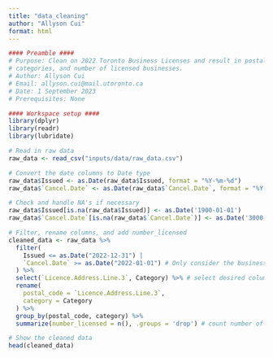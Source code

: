 ```yaml
---
title: "data_cleaning"
author: "Allyson Cui"
format: html
---
```


```r
#### Preamble ####
# Purpose: Clean on 2022 Toronto Business Licenses and result in postal codes,
# categories, and number of licensed businesses.
# Author: Allyson Cui
# Email: allyson.cui@mail.utoronto.ca
# Date: 1 September 2023
# Prerequisites: None
```

```r
#### Workspace setup ####
library(dplyr)
library(readr)
library(lubridate)
```

```r
# Read in raw data
raw_data <- read_csv("inputs/data/raw_data.csv")

# Convert the date columns to Date type
raw_data$Issued <- as.Date(raw_data$Issued, format = "%Y-%m-%d")
raw_data$`Cancel.Date` <- as.Date(raw_data$`Cancel.Date`, format = "%Y-%m-%d")

# Check and handle NA's if necessary
raw_data$Issued[is.na(raw_data$Issued)] <- as.Date('1900-01-01')
raw_data$`Cancel.Date`[is.na(raw_data$`Cancel.Date`)] <- as.Date('3000-01-01')

# Filter, rename columns, and add number_licensed
cleaned_data <- raw_data %>%
  filter(
    Issued <= as.Date("2022-12-31") | 
    `Cancel.Date` >= as.Date("2022-01-01") # Only consider the businesses whose license was valid during some days in the year 2022
  ) %>%
  select(`Licence.Address.Line.3`, Category) %>% # select desired columns
  rename(
    postal_code = `Licence.Address.Line.3`, 
    category = Category
  ) %>% 
  group_by(postal_code, category) %>%
  summarize(number_licensed = n(), .groups = 'drop') # count number of occurrences

# Show the cleaned data
head(cleaned_data)
```

